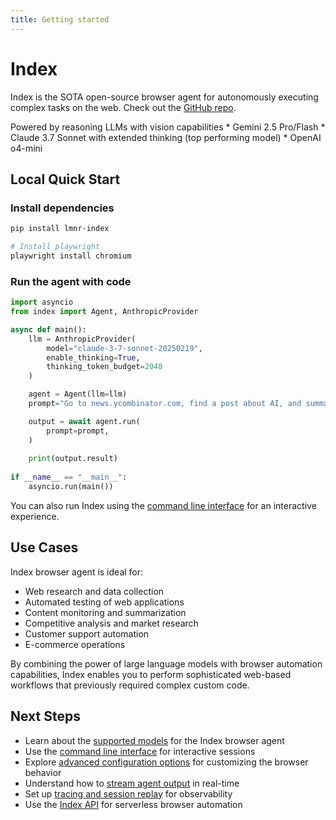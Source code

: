 ```yaml
---
title: Getting started
---
```


# Index

Index is the SOTA open-source browser agent for autonomously executing complex tasks on the web. Check out the [GitHub repo](https://github.com/lmnr-ai/index).

Powered by reasoning LLMs with vision capabilities
    * Gemini 2.5 Pro/Flash
    * Claude 3.7 Sonnet with extended thinking (top performing model)
    * OpenAI o4-mini
  

## Local Quick Start

### Install dependencies

```bash
pip install lmnr-index

# Install playwright
playwright install chromium
```

### Run the agent with code

```python
import asyncio
from index import Agent, AnthropicProvider

async def main():
    llm = AnthropicProvider(
        model="claude-3-7-sonnet-20250219",
        enable_thinking=True, 
        thinking_token_budget=2048
    )

    agent = Agent(llm=llm)
    prompt="Go to news.ycombinator.com, find a post about AI, and summarize it"

    output = await agent.run(
        prompt=prompt,
    )
    
    print(output.result)
    
if __name__ == "__main__":
    asyncio.run(main())
```

You can also run Index using the [command line interface](/index-agent/cli) for an interactive experience.

## Use Cases

Index browser agent is ideal for:
- Web research and data collection
- Automated testing of web applications
- Content monitoring and summarization
- Competitive analysis and market research
- Customer support automation
- E-commerce operations

By combining the power of large language models with browser automation capabilities, Index enables you to perform sophisticated web-based workflows that previously required complex custom code.

## Next Steps

- Learn about the [supported models](/index-agent/models) for the Index browser agent
- Use the [command line interface](/index-agent/cli) for interactive sessions
- Explore [advanced configuration options](/index-agent/configuration) for customizing the browser behavior
- Understand how to [stream agent output](/index-agent/streaming) in real-time
- Set up [tracing and session replay](/index-agent/tracing) for observability
- Use the [Index API](/index-agent/api/getting-started) for serverless browser automation



